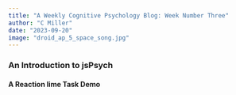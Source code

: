 ```yaml
---
title: "A Weekly Cognitive Psychology Blog: Week Number Three"
author: "C Miller"
date: "2023-09-20"
image: "droid_ap_5_space_song.jpg"
---
```




### An Introduction to jsPsych

#### A Reaction Iime Task Demo